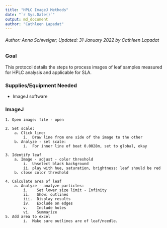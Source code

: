 ---
title: "HPLC ImageJ Methods"
date: "`r Sys.Date()`"
output: md_document
author: "Cathleen Lapadat"
---

###### Author: Anna Schweiger; Updated: 31 January 2022 by Cathleen Lapadat

### Goal

This protocol details the steps to process images of leaf samples measured for HPLC analysis and applicable for SLA.

### Supplies/Equipment Needed  

* ImageJ software

### ImageJ
```
1. Open image: file - open

2. Set scale:
    a. Click line:
        i.  Draw line from one side of the image to the other
    b. Analyze - set scale: 
        i.  For inner line of boat 0.0028m, set to global, okay

3. Identify leaf
    a. Image - adjust - color threshold 
        i.  Unselect black background
        ii. play with hue, saturation, brightness: leaf should be red
    b. close color threshold

4. Calculate area of leaf
    a. Analyze - analyze particles:
        i.    Set lower size limit - Infinity
        ii.   Show: outlines
        iii.  Display results
        iv.   Exclude on edges
        v.    Include holes
        vi.   Summarize
5. Add area to excel
        i.  Make sure outlines are of leaf/needle.
```